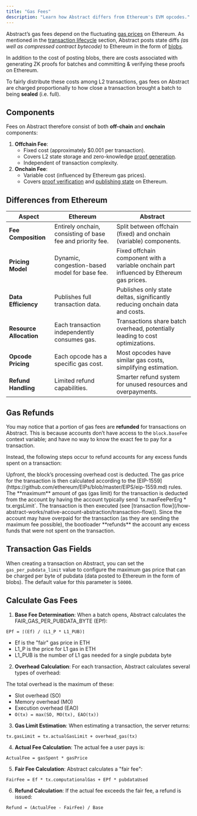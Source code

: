 ```yaml
---
title: "Gas Fees"
description: "Learn how Abstract differs from Ethereum's EVM opcodes."
---
```


Abstract&rsquo;s gas fees depend on the fluctuating
[gas prices](https://ethereum.org/en/developers/docs/gas/) on Ethereum. As mentioned in
the [transaction lifecycle](/how-abstract-works/architecture/transaction-lifecycle.mdx)
section, Abstract posts state diffs _(as well as compressed contract bytecode)_ to Ethereum
in the form of [blobs](https://www.eip4844.com/).

In addition to the cost of posting blobs, there are costs associated with generating
ZK proofs for batches and committing & verifying these proofs on Ethereum.

To fairly distribute
these costs among L2 transactions, gas fees on Abstract are charged proportionally
to how close a transaction brought a batch to being **sealed** (i.e. full).

## Components

Fees on Abstract therefore consist of both **off-chain** and **onchain** components:

1. **Offchain Fee**:
   - Fixed cost (approximately $0.001 per transaction).
   - Covers L2 state storage and zero-knowledge [proof generation](/how-abstract-works/architecture/components/prover-and-verifier.mdx#proof-generation).
   - Independent of transaction complexity.
2. **Onchain Fee**:
   - Variable cost (influenced by Ethereum gas prices).
   - Covers [proof verification](/how-abstract-works/architecture/components/prover-and-verifier.mdx#proof-verification) and [publishing state](/how-abstract-works/architecture/transaction-lifecycle.mdx) on Ethereum.

## Differences from Ethereum

| Aspect                  | Ethereum                                                    | Abstract                                                                                   |
| ----------------------- | ----------------------------------------------------------- | ------------------------------------------------------------------------------------------ |
| **Fee Composition**     | Entirely onchain, consisting of base fee and priority fee. | Split between offchain (fixed) and onchain (variable) components.                        |
| **Pricing Model**       | Dynamic, congestion-based model for base fee.               | Fixed offchain component with a variable onchain part influenced by Ethereum gas prices. |
| **Data Efficiency**     | Publishes full transaction data.                            | Publishes only state deltas, significantly reducing onchain data and costs.               |
| **Resource Allocation** | Each transaction independently consumes gas.                | Transactions share batch overhead, potentially leading to cost optimizations.              |
| **Opcode Pricing**      | Each opcode has a specific gas cost.                        | Most opcodes have similar gas costs, simplifying estimation.                               |
| **Refund Handling**     | Limited refund capabilities.                                | Smarter refund system for unused resources and overpayments.                               |

## Gas Refunds

You may notice that a portion of gas fees are **refunded** for transactions on Abstract. This
is because accounts don&rsquo;t have access to the `block.baseFee` context variable;
and have no way to know the exact fee to pay for a transaction.

Instead, the following steps occur to refund accounts for any excess funds spent on a transaction:

<Steps>

<Step title="Block overhead fee deduction">
  Upfront, the block&rsquo;s processing overhead cost is deducted.
</Step>

<Step title="Gas price calculation">
  The gas price for the transaction is then calculated according to the
  [EIP-1559](https://github.com/ethereum/EIPs/blob/master/EIPS/eip-1559.md)
  rules.
</Step>

<Step title="Gas price calculation">
  The **maximum** amount of gas (gas limit) for the transaction is deducted from
  the account by having the account typically send `tx.maxFeePerErg *
  tx.ergsLimit`. The transaction is then executed (see [transaction
  flow](/how-abstract-works/native-account-abstraction/transaction-flow)).
</Step>

<Step title="Gas refund">
    Since the account may have overpaid for the transaction (as they are sending the maximum fee possible), the bootloader
    **refunds** the account any excess funds that were not spent on the transaction.
</Step>
</Steps>

## Transaction Gas Fields

When creating a transaction on Abstract, you can set the `gas_per_pubdata_limit` value
to configure the maximum gas price that can be charged per byte of pubdata (data posted to Ethereum in the form of blobs).
The default value for this parameter is `50000`. 

##  Calculate Gas Fees 

1. **Base Fee Determination**: When a batch opens, Abstract calculates the FAIR_GAS_PER_PUBDATA_BYTE (EPf):

```
EPf = ⌈(Ef) / (L1_P * L1_PUB)⌉
```


- Ef is the "fair" gas price in ETH
- L1_P is the price for L1 gas in ETH
- L1_PUB is the number of L1 gas needed for a single pubdata byte

2. **Overhead Calculation**: For each transaction, Abstract calculates several types of overhead:

The total overhead is the maximum of these:
- Slot overhead (SO)
- Memory overhead (MO)
- Execution overhead (EAO)
- `O(tx) = max(SO, MO(tx), EAO(tx))`


3. **Gas Limit Estimation**: When estimating a transaction, the server returns:

```
tx.gasLimit = tx.actualGasLimit + overhead_gas(tx)
```


4. **Actual Fee Calculation**: The actual fee a user pays is:

```
ActualFee = gasSpent * gasPrice
```



5. **Fair Fee Calculation**: Abstract calculates a "fair fee":

```
FairFee = Ef * tx.computationalGas + EPf * pubdataUsed
```


6. **Refund Calculation**: If the actual fee exceeds the fair fee, a refund is issued:

```
Refund = (ActualFee - FairFee) / Base
```
